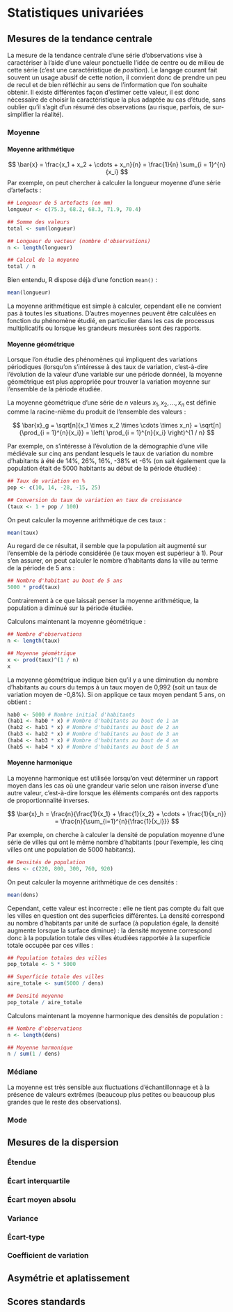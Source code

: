 # Statistiques univariées {#sec-stats-univariate}

## Mesures de la tendance centrale

La mesure de la tendance centrale d'une série d'observations vise à caractériser à l'aide d'une valeur ponctuelle l'idée de centre ou de milieu de cette série (c'est une caractéristique de *position*). Le langage courant fait souvent un usage abusif de cette notion, il convient donc de prendre un peu de recul et de bien réfléchir au sens de l'information que l'on souhaite obtenir. Il existe différentes façon d'estimer cette valeur, il est donc nécessaire de choisir la caractéristique la plus adaptée au cas d'étude, sans oublier qu'il s'agit d'un résumé des observations (au risque, parfois, de sur-simplifier la réalité).

### Moyenne
#### Moyenne arithmétique

$$
\bar{x} = \frac{x_1 + x_2 + \cdots + x_n}{n} =  \frac{1}{n} \sum_{i = 1}^{n}{x_i}
$$
Par exemple, on peut chercher à calculer la longueur moyenne d'une série d'artefacts :

```r
## Longueur de 5 artefacts (en mm)
longueur <- c(75.3, 68.2, 68.3, 71.9, 70.4)

## Somme des valeurs
total <- sum(longueur)

## Longueur du vecteur (nombre d'observations)
n <- length(longueur)

## Calcul de la moyenne
total / n
```

Bien entendu, R dispose déjà d'une fonction `mean()` :

```r
mean(longueur)
```

La moyenne arithmétique est simple à calculer, cependant elle ne convient pas à toutes les situations. D'autres moyennes peuvent être calculées en fonction du phénomène étudié, en particulier dans les cas de processus multiplicatifs ou lorsque les grandeurs mesurées sont des rapports.

#### Moyenne géométrique

Lorsque l'on étudie des phénomènes qui impliquent des variations périodiques (lorsqu'on s'intéresse à des taux de variation, c'est-à-dire l'évolution de la valeur d'une variable sur une période donnée), la moyenne géométrique est plus appropriée pour trouver la variation moyenne sur l'ensemble de la période étudiée. 

La moyenne géométrique d'une série de $n$ valeurs $x_1, x_2, \dots, x_n$ est définie comme la racine-$n$ième du produit de l'ensemble des valeurs :

$$
\bar{x}_g = \sqrt[n]{x_1 \times x_2 \times \cdots \times x_n} = \sqrt[n]{\prod_{i = 1}^{n}{x_i}} = \left( \prod_{i = 1}^{n}{x_i} \right)^{1 / n}
$$

Par exemple, on s'intéresse à l'évolution de la démographie d'une ville médiévale sur cinq ans pendant lesquels le taux de variation du nombre d'habitants à été de 14%, 26%, 16%, -38% et -6% (on sait également que la population était de 5000 habitants au début de la période étudiée) :

```r
## Taux de variation en %
pop <- c(10, 14, -28, -15, 25)

## Conversion du taux de variation en taux de croissance
(taux <- 1 + pop / 100)
```

On peut calculer la moyenne arithmétique de ces taux :

```r
mean(taux)
```

Au regard de ce résultat, il semble que la population ait augmenté sur l'ensemble de la période considérée (le taux moyen est supérieur à 1). Pour s'en assurer, on peut calculer le nombre d'habitants dans la ville au terme de la période de 5 ans :

```r
## Nombre d'habitant au bout de 5 ans
5000 * prod(taux)
```

Contrairement à ce que laissait penser la moyenne arithmétique, la population a diminué sur la période étudiée.

Calculons maintenant la moyenne géométrique :

```r
## Nombre d'observations
n <- length(taux)

## Moyenne géométrique
x <- prod(taux)^(1 / n)
x
```

La moyenne géométrique indique bien qu'il y a une diminution du nombre d'habitants au cours du temps à un taux moyen de 0,992 (soit un taux de variation moyen de -0,8%). Si on applique ce taux moyen pendant 5 ans, on obtient :

```r
hab0 <- 5000 # Nombre initial d'habitants
(hab1 <- hab0 * x) # Nombre d'habitants au bout de 1 an
(hab2 <- hab1 * x) # Nombre d'habitants au bout de 2 an
(hab3 <- hab2 * x) # Nombre d'habitants au bout de 3 an
(hab4 <- hab3 * x) # Nombre d'habitants au bout de 4 an
(hab5 <- hab4 * x) # Nombre d'habitants au bout de 5 an
```

#### Moyenne harmonique

La moyenne harmonique est utilisée lorsqu'on veut déterminer un rapport moyen dans les cas où une grandeur varie selon une raison inverse d'une autre valeur, c'est-à-dire lorsque les éléments comparés ont des rapports de proportionnalité inverses.

$$
\bar{x}_h = \frac{n}{\frac{1}{x_1} + \frac{1}{x_2} + \cdots + \frac{1}{x_n}} = \frac{n}{\sum_{i=1}^{n}{\frac{1}{x_i}}}
$$

Par exemple, on cherche à calculer la densité de population moyenne d'une série de villes qui ont le même nombre d'habitants (pour l'exemple, les cinq villes ont une population de 5000 habitants).
 
```r
## Densités de population
dens <- c(220, 800, 300, 760, 920)
```

On peut calculer la moyenne arithmétique de ces densités :

```r
mean(dens)
```

Cependant, cette valeur est incorrecte : elle ne tient pas compte du fait que les villes en question ont des superficies différentes. La densité correspond au nombre d'habitants par unité de surface (à population égale, la densité augmente lorsque la surface diminue) : la densité moyenne correspond donc à la population totale des villes étudiées rapportée à la superficie totale occupée par ces villes :

```r
## Population totales des villes
pop_totale <- 5 * 5000

## Superficie totale des villes
aire_totale <- sum(5000 / dens)

## Densité moyenne
pop_totale / aire_totale
```

Calculons maintenant la moyenne harmonique des densités de population :

```r
## Nombre d'observations
n <- length(dens)

## Moyenne harmonique
n / sum(1 / dens)
```

### Médiane

La moyenne est très sensible aux fluctuations d'échantillonnage et à la présence de valeurs extrêmes (beaucoup plus petites ou beaucoup plus grandes que le reste des observations).

### Mode

## Mesures de la dispersion
### Étendue

### Écart interquartile

### Écart moyen absolu

### Variance

### Écart-type

### Coefficient de variation

## Asymétrie et aplatissement

## Scores standards
